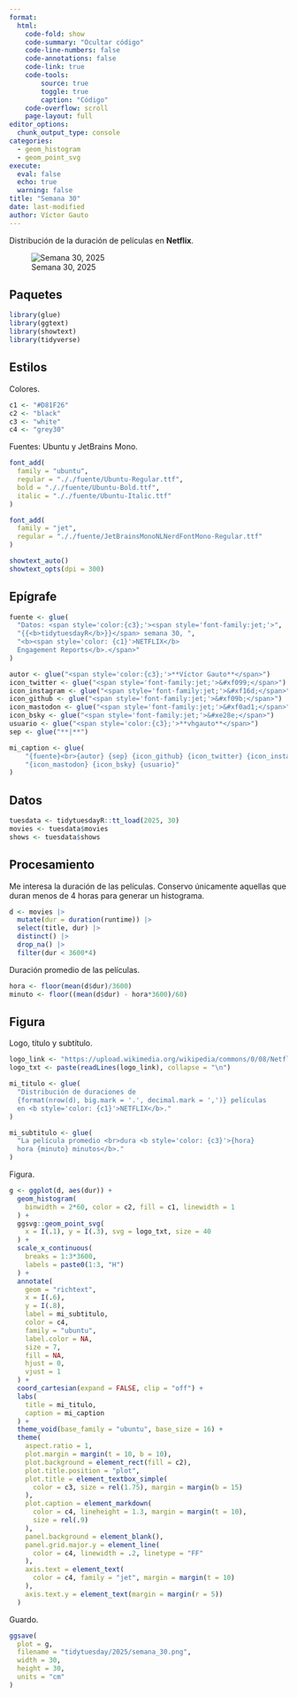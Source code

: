 ```yaml
---
format:
  html:
    code-fold: show
    code-summary: "Ocultar código"
    code-line-numbers: false
    code-annotations: false
    code-link: true
    code-tools:
        source: true
        toggle: true
        caption: "Código"
    code-overflow: scroll
    page-layout: full
editor_options:
  chunk_output_type: console
categories:
  - geom_histogram
  - geom_point_svg
execute:
  eval: false
  echo: true
  warning: false
title: "Semana 30"
date: last-modified
author: Víctor Gauto
---
```


Distribución de la duración de películas en **Netflix**.

![Semana 30, 2025](semana_30.png)

## Paquetes

```r
library(glue)
library(ggtext)
library(showtext)
library(tidyverse)
```

## Estilos

Colores.

```r
c1 <- "#D81F26"
c2 <- "black"
c3 <- "white"
c4 <- "grey30"
```

Fuentes: Ubuntu y JetBrains Mono.

```r
font_add(
  family = "ubuntu",
  regular = "././fuente/Ubuntu-Regular.ttf",
  bold = "././fuente/Ubuntu-Bold.ttf",
  italic = "././fuente/Ubuntu-Italic.ttf"
)

font_add(
  family = "jet",
  regular = "././fuente/JetBrainsMonoNLNerdFontMono-Regular.ttf"
)

showtext_auto()
showtext_opts(dpi = 300)
```

## Epígrafe

```r
fuente <- glue(
  "Datos: <span style='color:{c3};'><span style='font-family:jet;'>",
  "{{<b>tidytuesdayR</b>}}</span> semana 30, ",
  "<b><span style='color: {c1}'>NETFLIX</b> 
  Engagement Reports</b>.</span>"
)

autor <- glue("<span style='color:{c3};'>**Víctor Gauto**</span>")
icon_twitter <- glue("<span style='font-family:jet;'>&#xf099;</span>")
icon_instagram <- glue("<span style='font-family:jet;'>&#xf16d;</span>")
icon_github <- glue("<span style='font-family:jet;'>&#xf09b;</span>")
icon_mastodon <- glue("<span style='font-family:jet;'>&#xf0ad1;</span>")
icon_bsky <- glue("<span style='font-family:jet;'>&#xe28e;</span>")
usuario <- glue("<span style='color:{c3};'>**vhgauto**</span>")
sep <- glue("**|**")

mi_caption <- glue(
    "{fuente}<br>{autor} {sep} {icon_github} {icon_twitter} {icon_instagram} ",
    "{icon_mastodon} {icon_bsky} {usuario}"
)
```

## Datos

```r
tuesdata <- tidytuesdayR::tt_load(2025, 30)
movies <- tuesdata$movies
shows <- tuesdata$shows
```

## Procesamiento

Me interesa la duración de las películas. Conservo únicamente aquellas que duran menos de 4 horas para generar un histograma.

```r
d <- movies |> 
  mutate(dur = duration(runtime)) |> 
  select(title, dur) |> 
  distinct() |> 
  drop_na() |> 
  filter(dur < 3600*4)
```

Duración promedio de las películas.

```r
hora <- floor(mean(d$dur)/3600)
minuto <- floor((mean(d$dur) - hora*3600)/60)
```

## Figura

Logo, título y subtítulo.

```r
logo_link <- "https://upload.wikimedia.org/wikipedia/commons/0/08/Netflix_2015_logo.svg"
logo_txt <- paste(readLines(logo_link), collapse = "\n")

mi_titulo <- glue(
  "Distribución de duraciones de 
  {format(nrow(d), big.mark = '.', decimal.mark = ',')} películas 
  en <b style='color: {c1}'>NETFLIX</b>."
)

mi_subtitulo <- glue(
  "La película promedio <br>dura <b style='color: {c3}'>{hora} 
  hora {minuto} minutos</b>."
)
```

Figura.

```r
g <- ggplot(d, aes(dur)) +
  geom_histogram(
    binwidth = 2*60, color = c2, fill = c1, linewidth = 1
  ) +
  ggsvg::geom_point_svg(
    x = I(.1), y = I(.3), svg = logo_txt, size = 40
  ) +
  scale_x_continuous(
    breaks = 1:3*3600,
    labels = paste0(1:3, "H")
  ) +
  annotate(
    geom = "richtext",
    x = I(.6),
    y = I(.8),
    label = mi_subtitulo,
    color = c4,
    family = "ubuntu",
    label.color = NA,
    size = 7,
    fill = NA,
    hjust = 0,
    vjust = 1
  ) +
  coord_cartesian(expand = FALSE, clip = "off") +
  labs(
    title = mi_titulo,
    caption = mi_caption
  ) +
  theme_void(base_family = "ubuntu", base_size = 16) +
  theme(
    aspect.ratio = 1,
    plot.margin = margin(t = 10, b = 10),
    plot.background = element_rect(fill = c2),
    plot.title.position = "plot",
    plot.title = element_textbox_simple(
      color = c3, size = rel(1.75), margin = margin(b = 15)
    ),
    plot.caption = element_markdown(
      color = c4, lineheight = 1.3, margin = margin(t = 10), 
      size = rel(.9)
    ),
    panel.background = element_blank(),
    panel.grid.major.y = element_line(
      color = c4, linewidth = .2, linetype = "FF"
    ),
    axis.text = element_text(
      color = c4, family = "jet", margin = margin(t = 10)
    ),
    axis.text.y = element_text(margin = margin(r = 5))
  )
```

Guardo.

```r
ggsave(
  plot = g,
  filename = "tidytuesday/2025/semana_30.png",
  width = 30,
  height = 30,
  units = "cm"
)
```
